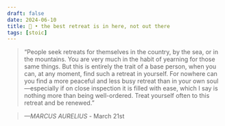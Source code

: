 ```yaml
---
draft: false 
date: 2024-06-10
title: 🗿 • the best retreat is in here, not out there
tags: [stoic]
---
```


>  “People seek retreats for themselves in the country, by the sea, or in the mountains. You are very much in the habit of yearning for those same things. But this is entirely the trait of a base person, when you can, at any moment, find such a retreat in yourself. For nowhere can you find a more peaceful and less busy retreat than in your own soul—especially if on close inspection it is filled with ease, which I say is nothing more than being well-ordered. Treat yourself often to this retreat and be renewed.”

> *—MARCUS AURELIUS* - March 21st